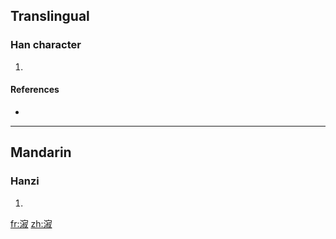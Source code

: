 ==Translingual==

===Han character===
{{Han char|rn=85|rad=水|as=11|sn=14|four=3314<sub>7</sub>|canj=水十卜水 (EJYE)}}

# {{defn|Han|sort=水11}}

====References====
* {{Han ref|kx=0644.240|dkj=18104|dj=1053.020|hdz=31731.010|uh=6F03|ud=28419|bh=E26F|bd=57967}}

----

==Mandarin==

===Hanzi===
{{cmn-hanzi|pin=[[jí]] ([[ji2]]), [[lóu]] ([[lou2]])|wg=chi<sup>2</sup>, lou<sup>2</sup>}}

# {{defn|Mandarin|sort=水11}}

[[fr:漃]]
[[zh:漃]]